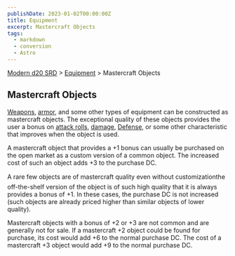 ```yaml
---
publishDate: 2023-01-02T00:00:00Z
title: Equipment
excerpt: Mastercraft Objects
tags:
  - markdown
  - conversion
  - Astro
---
```


[Modern d20 SRD](/#modernD20) > [Equipment](modern-d20-srd-equipment-index) > Mastercraft Objects

## Mastercraft Objects

[Weapons](modern-d20-srd-equipment-equipment-weapons), [armor](modern-d20-srd-equipment-armor-general), and some other types of equipment can be constructed as mastercraft objects. The exceptional quality of these objects provides the user a bonus on [attack rolls](modern-d20-srd-combat-attack-roll), [damage](modern-d20-srd-combat-damage), [Defense](modern-d20-srd-combat-defense), or some other characteristic that improves when the object is used.

A mastercraft object that provides a +1 bonus can usually be purchased on the open market as a custom version of a common object. The increased cost of such an object adds +3 to the purchase DC.

A rare few objects are of mastercraft quality even without customizationthe off-the-shelf version of the object is of such high quality that it is always provides a bonus of +1. In these cases, the purchase DC is not increased (such objects are already priced higher than similar objects of lower quality).

Mastercraft objects with a bonus of +2 or +3 are not common and are generally not for sale. If a mastercraft +2 object could be found for purchase, its cost would add +6 to the normal purchase DC. The cost of a mastercraft +3 object would add +9 to the normal purchase DC.
